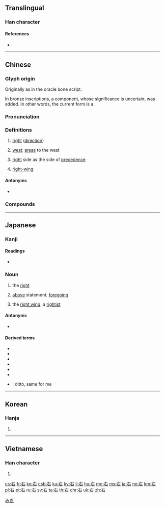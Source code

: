 {{also|石|磊}}
==Translingual==
{{stroke order|strokes=5}}
{{stroke order|strokes=5|type=jbw}}

===Han character===
{{Han char|rn=30|rad=口|as=02|sn=5|four=40600|canj=KR|ids=⿸𠂇口}}

====References====
* {{Han ref|kx=0173.050|dkj=03250|dj=0385.010|hdz=10569.010|uh=53F3|ud=21491|bh=A56B|bd=42347}}

----

==Chinese==
{{zh-forms}}

===Glyph origin===
{{Han etym}}
Originally as {{och-l|又|(right) hand}} in the oracle bone script. 

In bronze inscriptions, a {{zh-l|*口|mouth}} component, whose significance is uncertain, was added. In other words, the current form is a {{Han compound|又|口|ls=psc|c1=p|c2=s|nocap=1}}.

===Pronunciation===
{{zh-pron
|m=yòu
|c=jau6
|h=pfs=yu
|md=iêu
|mn=iū
|w=3hhieu
|mc=y
|oc=y
|ma=y
|cat=n,a
}}

===Definitions===
{{zh-hanzi}}

# [[right]] ([[direction]])
#: {{zh-x|右手|right hand}}
# [[west]]; [[area]]s to the west
# {{lb|zh|historical}} [[right]] side as the side of [[precedence]]
# {{lb|zh|politics}} [[right-wing]]

====Antonyms====
* {{zh-l|左|left}}

===Compounds===
{{zh-der|座右銘|右武|左右開弓|右廣|右師|左來右去|右行|右列|左挈右提|右地|右姓|右輔|左思右想|左右袒|左支右吾|左擁右抱|如左右手|右邊|右文|右利|左提右挈|不左不右|左右為難|右丞|右端|左顧右盼|左遮右攩|左輔右弼|左衝右突|左縈右拂|左宜右有|左圖右史|左右逢源|左右翼|左右手|左右夾攻|右職|右族|左支右絀|左右支絀|右戚|左右兩難|反右運動|左右前後|左右|左鄰右舍|右軍|右史|右翼分子|右心房|右方|右心室|右翼|右轉|右派|右手|右學|右傾|右側通行|右側|右相|河右|硯右|男左女右|無出其右|江右|鄰右|車右|豪右}}

{{zh-cat|Beginning}}

----

==Japanese==

===Kanji===
{{ja-kanji|grade=1|rs=口02}}

====Readings====
* {{ja-readings
|goon=[[う]] (u)
|kanon=[[ゆう]] (yū)
|kun=[[みぎ]] (migi)}}

{{ja-kanjitab|みぎ|yomi=k}}

===Noun===
{{ja-noun|みぎ}}

# {{lb|ja|direction}} the [[right]]
# [[above]] statement; [[foregoing]]
# {{lb|ja|politics|sort=みぎ}} the [[right wing]]; a [[rightist]]

====Antonyms====
* {{sense|right}} {{ja-r|左|ひだり|left}}

====Derived terms====
* {{ja-r|右側|みぎがわ}}
* {{ja-r|右利き|みぎきき}}
* {{ja-r|右手|みぎて}}
* {{ja-r|右左|みぎひだり}}
* {{ja-r|右上|みぎうえ}}
* {{ja-r|右下|みぎした}}
* {{ja-r|右に同じ|みぎ に おなじ}}: ditto, same for me

[[Category:Japanese basic words|みぎ]]

----

==Korean==

===Hanja===
{{ko-hanja|hangeul=우|eumhun=오른쪽|mr=u}}

# {{defn|lang=ko|sort=口02}}

----

==Vietnamese==

===Han character===
{{vi-hantu|[[hữu]]|rs=口02}}

# {{defn|lang=vi|sort=口02}}

[[cs:右]]
[[fr:右]]
[[ko:右]]
[[csb:右]]
[[ku:右]]
[[ky:右]]
[[li:右]]
[[hu:右]]
[[mg:右]]
[[ms:右]]
[[ja:右]]
[[no:右]]
[[km:右]]
[[pl:右]]
[[pt:右]]
[[ru:右]]
[[sv:右]]
[[ta:右]]
[[th:右]]
[[chr:右]]
[[uk:右]]
[[zh:右]]